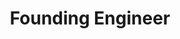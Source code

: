 ---
title: Founding Engineer
name: Yuan Tang
site: #stealth-startup
company: Intuit
talk: normal
talk-title: Bridging into Python Ecosystem with Cloud-Native Distributed Machine Learning Pipelines
headshot: yuan-tang.jpg
twitter: https://twitter.com/TerryTangYuan
---